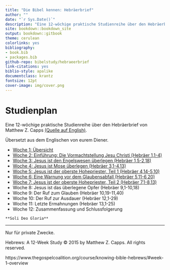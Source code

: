 ```yaml
--- 
title: "Die Bibel kennen: Hebräerbrief"
author: ""
date: "`r Sys.Date()`"
description: "Eine 12-wöchige praktische Studienreihe über den Hebräerbrief"
site: bookdown::bookdown_site
output: bookdown::gitbook
theme: cerulean
colorlinks: yes
bibliography:
- book.bib
- packages.bib
github-repo: bibelstudy/hebraeerbrief
link-citations: yes
biblio-style: apalike
documentclass: krantz
fontsize: 12pt
cover-image: img/cover.png
---
```


# Studienplan

Eine 12-wöchige praktische Studienreihe über den Hebräerbrief
von Matthew Z. Capps [(Quelle auf English)](https://www.thegospelcoalition.org/course/knowing-bible-hebrews).

Übersetzt aus dem Englischen von eurem Diener.





* [Woche 1: Übersicht](#woche01)
* [Woche 2: Einführung: Die Vormachtstellung Jesu Christi (Hebräer 1,1-4)](#woche02)
* [Woche 3: Jesus ist den Engelswesen überlegen (Hebräer 1,5-2,18)](#woche03)
* [Woche 4: Jesus ist Mose überlegen (Hebräer 3,1-4,13)](#woche04)
* [Woche 5: Jesus ist der oberste Hohepriester, Teil 1 (Hebräer 4,14-5,10)](#woche05)
* [Woche 6: Eine Warnung vor dem Glaubensabfall (Hebräer 5,11-6,20)](#woche06)
* [Woche 7: Jesus ist der oberste Hohepriester, Teil 2 (Hebräer 7,1-8,13)](#woche07)
* Woche 8: Jesus ist das überlegene Opfer (Hebräer 9,1-10,18)
* Woche 9: Der Ruf zum Glauben (Hebräer 10,19-11,40)
* Woche 10: Der Ruf zur Ausdauer (Hebräer 12,1-29)
* Woche 11: Letzte Ermahnungen (Hebräer 13,1-25)
* Woche 12: Zusammenfassung und Schlussfolgerung



```block
**Soli Deo Gloria**
```

***

Nur für private Zwecke.

Hebrews: A 12-Week Study © 2015 by Matthew Z. Capps. All rights reserved.

https://www.thegospelcoalition.org/course/knowing-bible-hebrews/#week-1-overview
